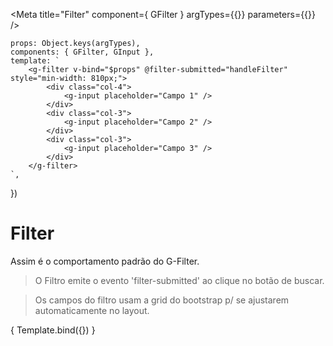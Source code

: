 
<Meta
    title="Filter"
    component={ GFilter }
    argTypes={{}}
    parameters={{}}
/>

    props: Object.keys(argTypes),
    components: { GFilter, GInput },
    template: `
        <g-filter v-bind="$props" @filter-submitted="handleFilter" style="min-width: 810px;">
            <div class="col-4">
                <g-input placeholder="Campo 1" />
            </div>
            <div class="col-3">
                <g-input placeholder="Campo 2" />
            </div>
            <div class="col-3">
                <g-input placeholder="Campo 3" />
            </div>
        </g-filter>
    `,
})

# Filter

Assim é o comportamento padrão do G-Filter.
> O Filtro emite o evento 'filter-submitted' ao clique no botão de buscar.

> Os campos do filtro usam a grid do bootstrap p/ se ajustarem automaticamente no layout.

<Canvas>
    <Story 
        name="Filter"
        args={{
            handleFilter: action('filter-submitted'),
        }}
    >
        { Template.bind({}) }
    </Story>
</Canvas>

<ArgsTable story="Filter" />
